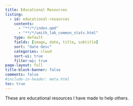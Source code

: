 ```yaml
---
title: Educational Resources
listing:
  - id: educational-resources
    contents: 
      - "**/*/index.qmd"
      - "**/*/smith_lab_common_stats.html"
    type: default
    fields: [image, date, title, subtitle]
    sort: "date desc"
    categories: cloud
    sort-ui: true
    filter-ui: true
page-layout: full
title-block-banner: false
comments: false
#include-in-header: meta.html  
toc: true
---
```


These are educational resources I have made to help others.

::: {#educational-resources}
:::
